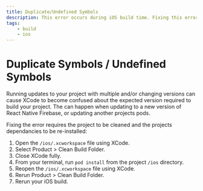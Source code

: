 ```yaml
---
title: Duplicate/Undefined Symbols
description: This error occurs during iOS build time. Fixing this error requires a clean of your project.
tags:
    - build
    - ios
---
```


# Duplicate Symbols / Undefined Symbols

Running updates to your project with multiple and/or changing versions can cause XCode to become
confused about the expected version required to build your project. The can happen when updating to a
new version of React Native Firebase, or updating another projects pods.

Fixing the error requires the project to be cleaned and the projects dependancies to be re-installed:

1. Open the `/ios/.xcworkspace` file using XCode.
2. Select Product > Clean Build Folder.
3. Close XCode fully.
4. From your terminal, run `pod install` from the project `/ios` directory.
5. Reopen the `/ios/.xcworkspace` file using XCode.
6. Rerun Product > Clean Build Folder.
7. Rerun your iOS build.

